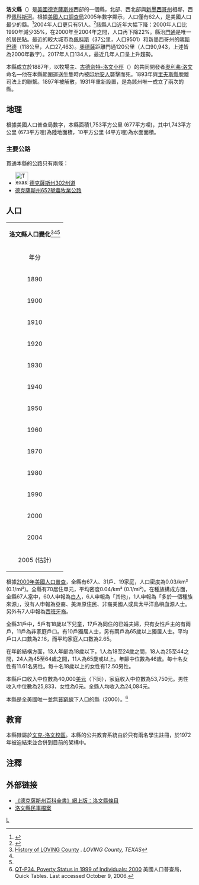 {{noteTA|G1=USState}}
{{Infobox U.S. county
| county = 洛文縣
| state = 德克薩斯州
| en county  = Loving County
| en state = Texas
| seal =
| founded year = 1887
| named for = {{link-en|奧利弗·洛文|Oliver Loving}}
| seat wl = [[門通_(德克薩斯州)|門通]]
| largest city wl = {{en-link|門同|Mentone, Texas}}
| city type = 社區
| area_total_sq_mi = 677
| area_land_sq_mi  = 669
| area_water_sq_mi = 7.8
| area percentage = 1.1%
| census estimate yr = 2017
| pop = 134
| density_sq_mi = 0.2
| web = www.lovingcountytexas.com
| ex image = Mentone Courthouse.JPG
| ex image size = 250
| ex image cap = {{en-link|門同|Mentone, Texas}}{{link-en|洛文縣法院|Loving County Courthouse}}
| time zone = 北美中部時區 
| UTC offset = -6
| DST offset = UTC-5
| district = 第23位
}}
'''洛文縣'''（{{lang-en|Loving County}}）是[[美國|美國]][[德克薩斯州|德克薩斯州]]西部的一個縣，北部、西北部與[[新墨西哥州|新墨西哥州]]相鄰，西界[[佩科斯河|佩科斯河]]。根據[[美國人口調查局|美國人口調查局]]2005年數字顯示，人口僅有62人，是美國人口最少的縣。<ref name="#1">{{Cite web |url=http://factfinder.census.gov/servlet/SAFFPopulation?_event=Search&_name=Loving+County&_state=04000US48&_county=Loving+County&_cityTown=Loving+County&_zip=&_sse=on&_lang=en&pctxt=fph |title=Population Finder Loving County, Texas - POPULATION FINDER |access-date=2006-10-16 |archive-url=https://archive.today/20200212052418/http://factfinder.census.gov/servlet/SAFFPopulation?_event=Search&_name=Loving+County&_state=04000US48&_county=Loving+County&_cityTown=Loving+County&_zip=&_sse=on&_lang=en&pctxt=fph |archive-date=2020-02-12 |dead-url=yes }}</ref>2004年人口更只有51人。<ref name="#2">{{Cite web |url=http://factfinder.census.gov/servlet/GCTTable?_bm=y&-geo_id=04000US48&-_box_head_nbr=GCT-T1&-ds_name=PEP_2005_EST&-_lang=en&-format=ST-2&-_sse=on |title=Texas by County - GCT-T1. Population Estimates |access-date=2006-10-16 |archive-url=https://archive.today/20200211174643/http://factfinder.census.gov/servlet/GCTTable?_bm=y&-geo_id=04000US48&-_box_head_nbr=GCT-T1&-ds_name=PEP_2005_EST&-_lang=en&-format=ST-2&-_sse=on |archive-date=2020-02-11 |dead-url=yes }}</ref>該縣人口近年大幅下降：2000年人口比1990年減少35%，在2000年至2004年之間，人口再下降22%。縣治[[門通_(德克薩斯州)|門通]]是唯一的居民點。最近的較大城市為[[佩科斯_(德克薩斯州)|佩科斯]]（37公里，人口9501）和新墨西哥州的[[喀斯巴德_(新墨西哥州)|喀斯巴德]]（118公里，人口27,463）。[[奧德薩_(德克薩斯州)|奧德薩]]距離門通120公里（人口90,943，上述皆為2000年數字）。2017年人口134人，最近几年人口呈上升趨勢。

本縣成立於1887年，以牧場主、[[古德奈特-洛文小徑|古德奈特-洛文小徑]]（{{lang|en|Goodnight-Loving Trail}}）的共同開發者[[奧利弗·洛文|奧利弗·洛文]]命名—他在本縣範圍運送[[牛|牛]]隻時內被[[印地安人|印地安人]]襲擊而死。1893年與[[里夫斯縣|里夫斯縣]]脫離司法上的聯繫。1897年被解散，1931年重新設置，是為該州唯一成立了兩次的縣。

== 地理 ==
根據美國人口普查局數字，本縣面積1,753平方公里 (677平方哩)，其中1,743平方公里 (673平方哩)為陸地面積，10平方公里 (4平方哩)為水面面積。
=== 主要公路 ===
貫通本縣的公路只有兩條：
* [[File:Texas_302.svg|35px]] [[德克薩斯州302州道|德克薩斯州302州道]]
* [[德克薩斯州652號農牧業公路|德克薩斯州652號農牧業公路]]

== 人口 ==
{| class="wikitable" style="float:right; margin-left:3px; text-size:80%; text-align:right"
|align=center colspan=3| '''洛文縣人口變化'''<ref>[http://www.rootsweb.com/~txloving/history.htm History of LOVING  County] {{Wayback|url=http://www.rootsweb.com/~txloving/history.htm |date=20080301004624 }}. ''LOVING  County, TEXAS''</ref><ref name="#1"/><ref name="#2"/>
|-
!年分
!人口
|-
|1890 || 3
|-
|1900 || 33
|-
|1910 || 249
|-
|1920 || 82
|-
|1930 || 195
|-
|1940 || 285
|-
|1950 || 227
|-
|1960 || 226
|-
|1970 || 73
|-
|1980 || 91
|-
|1990 || 107
|-
|2000 || 67  
|-
|2004 || 51
|-
|2005 (估計)|| 62 
|}
根據[[2000年美國人口普查|2000年美國人口普查]]，全縣有67人、31戶、19家庭，人口密度為0.03/km² (0.1/mi²)。全縣有70居住單元，平均密度0.04/km² (0.1/mi²)。在種族構成方面，全縣67人當中，60人申報為[[白人|白人]]，6人申報為「其他」，1人申報為「多於一個種族來源」，沒有人申報為亞裔、美洲原住民、非裔美國人或具太平洋島嶼血源人士。另外有7人申報為[[西班牙裔|西班牙裔]]。

全縣31戶中，5戶有18歲以下兒童，17戶為同住的已婚夫婦，只有女性戶主的有兩戶，11戶為非家庭戶口。有10戶獨居人士，另有兩戶為65歲以上獨居人士。平均戶口人口數為2.16，而平均家庭人口數為2.65。

在年齡結構方面，13人年齡為18歲以下，1人為18至24歲之間，18人為25至44之間，24人為45至64歲之間，11人為65歲或以上。年齡中位數為46歲。每十名女性有11.61名男性。每十名18歲以上的女性有12.50男性。 

本縣戶口收入中位數為40,000[[美元|美元]]（下同），家庭收入中位數為53,750元。男性收入中位數為25,833，女性為0元。全縣人均收入為24,084元。

本縣是全美國唯一並無[[貧窮線|貧窮線]]下人口的縣（2000）。<ref>[http://factfinder.census.gov/servlet/QTTable?_bm=y&-geo_id=05000US48301&-qr_name=DEC_2000_SF3_U_QTP34&-ds_name=DEC_2000_SF3_U&-redoLog=false QT-P34. Poverty Status in 1999 of Individuals: 2000] {{Webarchive|url=https://archive.today/20200212043041/http://factfinder.census.gov/servlet/QTTable?_bm=y&-geo_id=05000US48301&-qr_name=DEC_2000_SF3_U_QTP34&-ds_name=DEC_2000_SF3_U&-redoLog=false |date=2020-02-12 }} 美國人口普查局，Quick Tables. Last accessed October 9, 2006.</ref>

== 教育 ==
本縣隸屬於[[文克-洛文校區|文克-洛文校區]]。本縣的公共教育系統由於只有兩名學生註冊，於1972年被迫結束並合併到目前的架構中。

== 注釋 ==
<references />

== 外部链接 ==
* [http://www.tshaonline.org/handbook/online/articles/hcl13 《德克薩斯州百科全書》網上版：洛文縣條目] {{Wayback|url=http://www.tshaonline.org/handbook/online/articles/hcl13 |date=20200818130811 }}
* [http://www.rootsweb.com/~usgenweb/tx/loving/lovtoc.htm 洛文縣民事檔案] {{Wayback|url=http://www.rootsweb.com/~usgenweb/tx/loving/lovtoc.htm |date=20081118032639 }}

[[Category:得克萨斯州行政区划|L]]
{{Texas}}